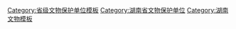 [[Category:省级文物保护单位模板|Category:省级文物保护单位模板]]
[[Category:湖南省文物保护单位|Category:湖南省文物保护单位]]
[[Category:湖南文物模板|Category:湖南文物模板]]